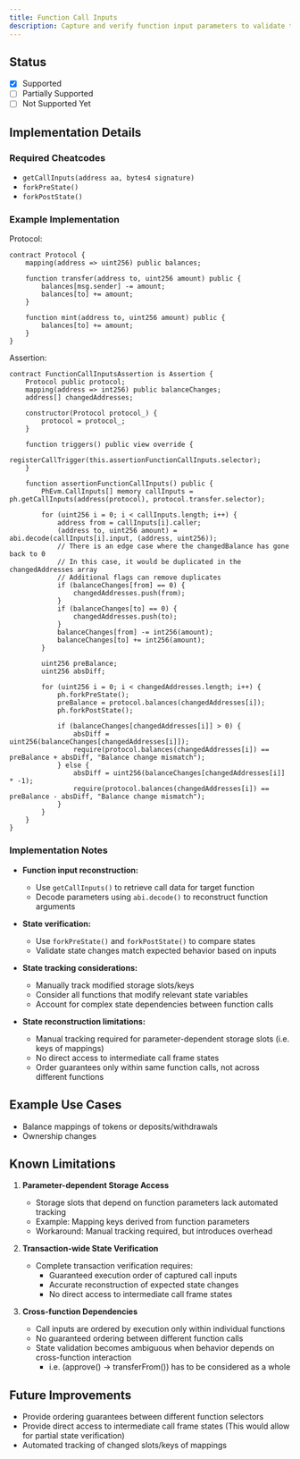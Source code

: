 ```yaml
---
title: Function Call Inputs
description: Capture and verify function input parameters to validate that the resulting end state is as expected.
---
```


## Status

- [x] Supported
- [ ] Partially Supported
- [ ] Not Supported Yet

## Implementation Details

### Required Cheatcodes

- `getCallInputs(address aa, bytes4 signature)`
- `forkPreState()`
- `forkPostState()`

### Example Implementation

Protocol:

```solidity
contract Protocol {
    mapping(address => uint256) public balances;

    function transfer(address to, uint256 amount) public {
        balances[msg.sender] -= amount;
        balances[to] += amount;
    }

    function mint(address to, uint256 amount) public {
        balances[to] += amount;
    }
}
```

Assertion:

```solidity
contract FunctionCallInputsAssertion is Assertion {
    Protocol public protocol;
    mapping(address => int256) public balanceChanges;
    address[] changedAddresses;

    constructor(Protocol protocol_) {
        protocol = protocol_;
    }

    function triggers() public view override {
        registerCallTrigger(this.assertionFunctionCallInputs.selector);
    }

    function assertionFunctionCallInputs() public {
        PhEvm.CallInputs[] memory callInputs = ph.getCallInputs(address(protocol), protocol.transfer.selector);

        for (uint256 i = 0; i < callInputs.length; i++) {
            address from = callInputs[i].caller;
            (address to, uint256 amount) = abi.decode(callInputs[i].input, (address, uint256));
            // There is an edge case where the changedBalance has gone back to 0
            // In this case, it would be duplicated in the changedAddresses array
            // Additional flags can remove duplicates
            if (balanceChanges[from] == 0) {
                changedAddresses.push(from);
            }
            if (balanceChanges[to] == 0) {
                changedAddresses.push(to);
            }
            balanceChanges[from] -= int256(amount);
            balanceChanges[to] += int256(amount);
        }

        uint256 preBalance;
        uint256 absDiff;

        for (uint256 i = 0; i < changedAddresses.length; i++) {
            ph.forkPreState();
            preBalance = protocol.balances(changedAddresses[i]);
            ph.forkPostState();

            if (balanceChanges[changedAddresses[i]] > 0) {
                absDiff = uint256(balanceChanges[changedAddresses[i]]);
                require(protocol.balances(changedAddresses[i]) == preBalance + absDiff, "Balance change mismatch");
            } else {
                absDiff = uint256(balanceChanges[changedAddresses[i]] * -1);
                require(protocol.balances(changedAddresses[i]) == preBalance - absDiff, "Balance change mismatch");
            }
        }
    }
}
```

### Implementation Notes

- **Function input reconstruction:**
    - Use `getCallInputs()` to retrieve call data for target function
    - Decode parameters using `abi.decode()` to reconstruct function arguments

- **State verification:**
    - Use `forkPreState()` and `forkPostState()` to compare states
    - Validate state changes match expected behavior based on inputs

- **State tracking considerations:**
    - Manually track modified storage slots/keys
    - Consider all functions that modify relevant state variables
    - Account for complex state dependencies between function calls

- **State reconstruction limitations:**
    - Manual tracking required for parameter-dependent storage slots (i.e. keys of mappings)
    - No direct access to intermediate call frame states
    - Order guarantees only within same function calls, not across different functions

## Example Use Cases

- Balance mappings of tokens or deposits/withdrawals
- Ownership changes

## Known Limitations

1. **Parameter-dependent Storage Access**
    - Storage slots that depend on function parameters lack automated tracking
    - Example: Mapping keys derived from function parameters
    - Workaround: Manual tracking required, but introduces overhead

2. **Transaction-wide State Verification**
    - Complete transaction verification requires:
        - Guaranteed execution order of captured call inputs
        - Accurate reconstruction of expected state changes
        - No direct access to intermediate call frame states

3. **Cross-function Dependencies**
    - Call inputs are ordered by execution only within individual functions
    - No guaranteed ordering between different function calls
    - State validation becomes ambiguous when behavior depends on cross-function interaction
        - i.e. (approve() -> transferFrom()) has to be considered as a whole

## Future Improvements

- Provide ordering guarantees between different function selectors
- Provide direct access to intermediate call frame states (This would allow for partial state verification)
- Automated tracking of changed slots/keys of mappings